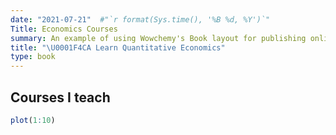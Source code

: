 ```yaml
---
date: "2021-07-21"  #"`r format(Sys.time(), '%B %d, %Y')`"
Title: Economics Courses
summary: An example of using Wowchemy's Book layout for publishing online courses.
title: "\U0001F4CA Learn Quantitative Economics"
type: book
---
```


## Courses I teach
```r
plot(1:10)
```